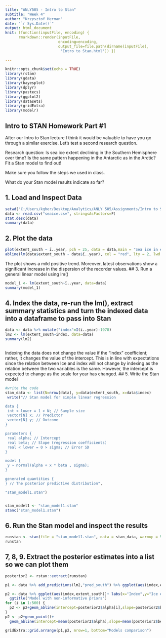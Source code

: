 ---
title: "ANLY505 - Intro to Stan"
subtitle: "Week 4"
author: "Krzysztof Herman"
date: "`r Sys.Date()`"
output: html_document
knit: (function(inputFile, encoding) { 
      rmarkdown::render(inputFile,
                        encoding=encoding, 
                        output_file=file.path(dirname(inputFile), 
                         'Intro to Stan.html')) })
                      
---


```{r setup, include=FALSE}
knitr::opts_chunk$set(echo = TRUE)
library(rstan)
library(gdata)
library(bayesplot)
library(dplyr)
library(pastecs)
library(ggplot2)
library(datasets)
library(gridExtra)
library(modelr)
```

## Intro to STAN Homework Part #1

After our Intro to Stan lecture I think it would be valuable to have you go through a similar exercise.  Let's test a second research question.

Research question: Is sea ice extent declining in the Southern Hemisphere over time? Is the same pattern happening in the Antarctic as in the Arctic? Fit a Stan model to find out!

Make sure you follow the steps we used in class.

What do your Stan model results indicate so far?

## 1. Load and Inspect Data

```{r load and inspect data}
setwd("C:/Users/kgher/Desktop/Analytics/ANLY 505/Assignments/Intro to Stan Homework Part #1")
data <- read.csv("seaice.csv", stringsAsFactors=F)
stat.desc(data)
summary(data)

```

## 2. Plot the data

```{r plot the data}
plot(extent_south ~ ï..year, pch = 25, data = data,main = "Sea ice in extent South", xlab = "Year", ylab = "Sea ice in the south", col = "blue") 
abline(lm(data$extent_south ~ data$ï..year), col = "red", lty = 2, lwd = 2) 


```
The plot shows a mild positive trend. Moreover, latest observations show a significant increase in the dispersion of the recorder values. 
## 3. Run a general linear model using lm()

```{r lm and add model prediction}
model_1 <- lm(extent_south~ï..year, data=data)
summary(model_1)


```


## 4. Index the data, re-run the lm(), extract summary statistics and turn the indexed data into a dataframe to pass into Stan

```{r prepare the data-re-run lm()-extract summary statistics}
data <- data %>% mutate("index"=I(ï..year)-1978) 
lm2 <- lm(extent_south~index, data=data)
summary(lm2)



```
Indexing the data does not change the value if the "index" coefficient; rather, it changes the value of the intercept. This is in line with expectations since the relation between Ice and index will not change by indexing as the relation between the two variables is the same. However, the intercept is expected to change as the scale for year has changed. 
## 5. Write the Stan model

```{r the Stan model}
#write the code
stan_data <- list(N=nrow(data), y=data$extent_south, x=data$index)
 write("// Stan model for simple linear regression

data {
 int < lower = 1 > N; // Sample size
 vector[N] x; // Predictor
 vector[N] y; // Outcome
}

parameters {
 real alpha; // Intercept
 real beta; // Slope (regression coefficients)
 real < lower = 0 > sigma; // Error SD
}

model {
 y ~ normal(alpha + x * beta , sigma);
}

generated quantities {
} // The posterior predictive distribution",

"stan_model1.stan")


stan_model1 <- "stan_model1.stan"
stanc("stan_model1.stan")

```

## 6. Run the Stan model and inspect the results

```{r run the Stan model}
runstan <- stan(file = "stan_model1.stan", data = stan_data, warmup = 500, iter = 1000, chains = 4, cores = 2, thin = 1)
runstan
```

## 7, 8, 9. Extract the posterior estimates into a list so we can plot them

```{r extract the posterior}
posterior2 <- rstan::extract(runstan)

p1 <- data %>% add_predictions(lm2,"pred_south") %>% ggplot(aes(index,extent_south)) + geom_point() + geom_line(aes(y=pred_south),color="red",size=1)+ labs(x="Index",y="Ice extent in the Southern Hemisphere")+   ggtitle("Initial  lm model")

p2 <- data %>% ggplot(aes(index,extent_south))+ labs(x="Index",y="Ice extent in the Southern Hemisphere")+
  ggtitle("Model with non-informative priors")
for (i in 1:500) {
  p2 <- p2+geom_abline(intercept=posterior2$alpha[i],slope=posterior2$beta[i],color="grey")
}
p2 <- p2+geom_point()+
  geom_abline(intercept=mean(posterior2$alpha),slope=mean(posterior2$beta),color="blue",size=1)

gridExtra::grid.arrange(p1,p2, nrow=1, bottom="Models comparison")

```



